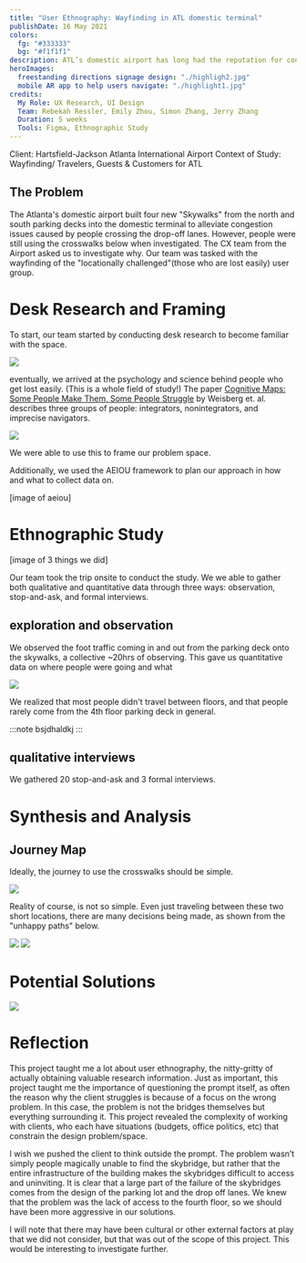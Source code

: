 ```yaml
---
title: "User Ethnography: Wayfinding in ATL domestic terminal"
publishDate: 16 May 2021
colors:
  fg: "#333333"
  bg: "#f1f1f1"
description: ATL’s domestic airport has long had the reputation for congestions. The new $55 million skybridges into the terminal was meant to alleviate this issue, yet no one seems to use them. Why don’t people actively utilize the new skybridges?
heroImages:
  freestanding directions signage design: "./highligh2.jpg"
  mobile AR app to help users navigate: "./highlight1.jpg"
credits:
  My Role: UX Research, UI Design
  Team: Rebekah Ressler, Emily Zhou, Simon Zhang, Jerry Zhang
  Duration: 5 weeks
  Tools: Figma, Ethnographic Study
---
```


Client: Hartsfield-Jackson Atlanta International Airport
Context of Study: Wayfinding/ Travelers, Guests & Customers for ATL

## The Problem

The Atlanta's domestic airport built four new "Skywalks" from the north and south parking decks into the domestic terminal to alleviate congestion issues caused by people crossing the drop-off lanes. However, people were still using the crosswalks below when investigated. The CX team from the Airport asked us to investigate why. Our team was tasked with the wayfinding of the "locationally challenged"(those who are lost easily) user group.

# Desk Research and Framing

To start, our team started by conducting desk research to become familiar with the space.

![](./stats.png)

eventually, we arrived at the psychology and science behind people who get lost easily. (This is a whole field of study!) The paper [Cognitive Maps: Some People Make Them, Some People Struggle](https://journals.sagepub.com/doi/full/10.1177/0963721417744521) by Weisberg et. al. describes three groups of people: integrators, nonintegrators, and imprecise navigators.

![](<./Frame 31.png>)

We were able to use this to frame our problem space.

Additionally, we used the AEIOU framework to plan our approach in how and what to collect data on.

[image of aeiou]

# Ethnographic Study

[image of 3 things we did]

Our team took the trip onsite to conduct the study. We we able to gather both qualitative and quantitative data through three ways: observation, stop-and-ask, and formal interviews.

## exploration and observation

We observed the foot traffic coming in and out from the parking deck onto the skywalks, a collective ~20hrs of observing. This gave us quantitative data on where people were going and what

![](<./Frame 25.png>)

We realized that most people didn't travel between floors, and that people rarely come from the 4th floor parking deck in general.

:::note
bsjdhaldkj
:::

## qualitative interviews

We gathered 20 stop-and-ask and 3 formal interviews.

# Synthesis and Analysis

## Journey Map

Ideally, the journey to use the crosswalks should be simple.

![](<./Frame 27.png>)

Reality of course, is not so simple. Even just traveling between these two short locations, there are many decisions being made, as shown from the "unhappy paths" below.

![](<./Frame 29.png>)
![](<./Frame 30.png>)

# Potential Solutions

![](./detail.png)

# Reflection

This project taught me a lot about user ethnography, the nitty-gritty of actually obtaining valuable research information. Just as important, this project taught me the importance of questioning the prompt itself, as often the reason why the client struggles is because of a focus on the wrong problem. In this case, the problem is not the bridges themselves but everything surrounding it. This project revealed the complexity of working with clients, who each have situations (budgets, office politics, etc) that constrain the design problem/space.

I wish we pushed the client to think outside the prompt. The problem wasn’t simply people magically unable to find the skybridge, but rather that the entire infrastructure of the building makes the skybridges difficult to access and uninviting. It is clear that a large part of the failure of the skybridges comes from the design of the parking lot and the drop off lanes. We knew that the problem was the lack of access to the fourth floor, so we should have been more aggressive in our solutions.

I will note that there may have been cultural or other external factors at play that we did not consider, but that was out of the scope of this project. This would be interesting to investigate further.
